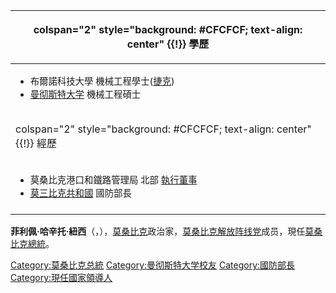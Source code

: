 {{Infobox Officeholder
| name = 菲利佩·紐西
| image   = Filipe Nyusi, President, Republic of Mozambique - 2018 (40689535485) (cropped).jpg
| office = {{Flagicon|Mozambique}}[[莫桑比克总統|莫桑比克总統]]
| premier = [[卡洛斯·多羅薩里奧|卡洛斯·多羅薩里奧]] 
| term_start = 2015年1月15日
| term_end = 
| predecessor   = [[阿曼多·格布扎|阿曼多·格布扎]] 
| successor     = 
| office2        =[[莫桑比克解放阵线党|莫桑比克解放阵线党]]領袖
| term_start2    = 2015年1月15日
| term_end2      =
| predecessor2   = [[阿曼多·格布扎|阿曼多·格布扎]] 
| successor2     = 
| sex =男
| birth_date = {{birth_date_and_age|1959|2|9}}
| birth_place = [[File:Flag_of_Portuguese_East_Africa_(proposal).svg|25px]] [[葡屬東非|葡屬東非]] [[德爾加杜角省|德爾加杜角省]]
| death_date =
| death_place =
| nationality = {{flag|莫桑比克}}
| party =[[莫桑比克解放阵线党|莫桑比克解放阵线党]]
| spouse = 
| children = 
}}

<!-- 學經歷信息開始 -->
{| class="infobox bordered" style="width: 22em; font-size: 90%; text-align: left; float:right;" cellpadding="3"
|-
! colspan="2" style="background: #CFCFCF; text-align: center" {{!}} 學歷
|-
| colspan="2" style="font-size: 90%" |<div style="text-align: left">
*布爾諾科技大學 機械工程學士([[捷克|捷克]])
*[[曼彻斯特大学|曼彻斯特大学]] 機械工程碩士
|- 
! colspan="2" style="background: #CFCFCF; text-align: center" {{!}} 經歷
|-
| colspan="2" style="font-size: 90%" |<div style="text-align: left">
*莫桑比克港口和鐵路管理局  北部 [[執行董事|執行董事]]
*[[莫三比克共和國|莫三比克共和國]] 國防部長
|-
|}
'''菲利佩·哈辛托·紐西'''（'''{{lang-pt|Filipe Jacinto Nyusi}}'''，{{bd|1959年|2月9日|||Nyusi, Filipe Jacinto}}），[[莫桑比克|莫桑比克]]政治家，[[莫桑比克解放阵线党|莫桑比克解放阵线党]]成员，現任[[莫桑比克總統|莫桑比克總統]]。


{{start box}}
{{succession box|[[阿曼多·格布扎|阿曼多·格布扎]]|現任|{{Flagicon|Mozambique}}[[莫桑比克总統|莫桑比克总統]]|2015年1月－}}
{{end box}}
{{莫三比克總統}}
{{英联邦政府首脑}}
{{Authority control}}
{{Africa-poli-bio-stub}}

{{DEFAULTSORT:Nyusi, Filipe Jacinto}}
[[Category:莫桑比克总統|Category:莫桑比克总統]]
[[Category:曼彻斯特大学校友|Category:曼彻斯特大学校友]]
[[Category:國防部長|Category:國防部長]]
[[Category:現任國家領導人|Category:現任國家領導人]]